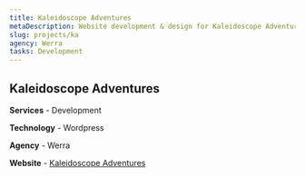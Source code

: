 ```yaml
---
title: Kaleidoscope Adventures
metaDescription: Website development & design for Kaleidoscope Adventures.
slug: projects/ka
agency: Werra
tasks: Development
---
```


<div class="intro">

## Kaleidoscope Adventures

**Services** - Development

**Technology** - Wordpress

**Agency** - Werra

**Website** - <a href="https://kaleidoscopeadventures.com/" target="_blank" rel="noreferrer noopener">Kaleidoscope Adventures</a>

</div>